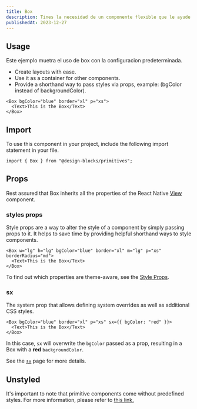 ```yaml
---
title: Box
description: Tines la necesidad de un componente flexible que le ayude con las necesidades de diseño de bajo nivel, Box es un componente de bajo nivel que podría ser justo lo que necesita. Con sus estilos y accesorios personalizables, se puede utilizar para crear una amplia gama de elementos de interfaz de usuario, desde contenedores simples hasta estructuras de diseño complejas.
publishedAt: 2023-12-27
---
```


## Usage

Este ejemplo muetra el uso de box con la configuracion predeterminada.

- Create layouts with ease.
- Use it as a container for other components.
- Provide a shorthand way to pass styles via props, example: (bgColor instead of backgroundColor).

```tsx
<Box bgColor="blue" border="xl" p="xs">
  <Text>This is the Box</Text>
</Box>
```

## Import

To use this component in your project, include the following import statement in your file.

```tsx
import { Box } from "@design-blocks/primitives";
```

## Props

Rest assured that Box inherits all the properties of the React Native [View](https://reactnative.dev/docs/view) component.

### styles props

Style props are a way to alter the style of a component by simply passing props to it. It helps to save time by providing helpful shorthand ways to style components.

```tsx
<Box w="lg" h="lg" bgColor="blue" border="xl" m="lg" p="xs" borderRadius="md">
  <Text>This is the Box</Text>
</Box>
```

To find out which properties are theme-aware, see the [Style Props](style-props).

### sx

The system prop that allows defining system overrides as well as additional CSS styles.

```tsx
<Box bgColor="blue" border="xl" p="xs" sx={{ bgColor: "red" }}>
  <Text>This is the Box</Text>
</Box>
```

In this case, `sx` will overwrite the `bgColor` passed as a prop, resulting in a Box with a **red** `backgroundColor`.

See the [`sx`](the-sx-prop) page for more details.

## Unstyled

It's important to note that primitive components come without predefined styles. For more information, please refer to [this link.](../native/configuration)
